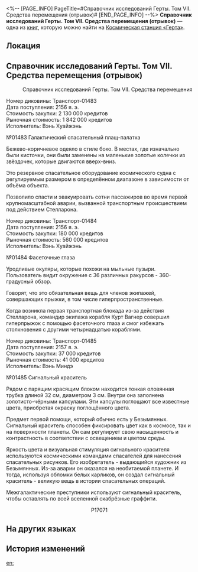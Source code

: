 <%-- [PAGE_INFO]
PageTitle=#Справочник исследований Герты. Том VII. Средства перемещения (отрывок)#
[END_PAGE_INFO] --%>
{{Дополнить}}
{{Книга Инфобокс
|id           = 050
|partIds      = 190162
|Название     = 
|Изображение  = Записи с КСГ.png
|Мир          = Космическая станция «Герта»
|Томов        = 1
|Автор        = <!--нужно добавить-->
|Описание     = Этот том представляет собой собрание всех транспортных диковин на станции.
|Том1         = {{tx}}
|Источник1    = {{tx|Отсутствует источник}}
|Персонажи    = 
|Фракции      = 
}}
'''Справочник исследований Герты. Том VII. Средства перемещения (отрывок)''' — одна из [[Книги|книг]], которую можно найти на [[Космическая станция «Герта»]].

==Локация==
{{Отметка карты|<!--название карты-->|<!--id отметки-->}}

==Справочник исследований Герты. Том VII. Средства перемещения (отрывок)==
<div align="right">Справочник исследований Герты. Том VII. Средства перемещения</div>


Номер диковины: Транспорт-01483<br />
Дата поступления: 2156 я. э.<br />
Стоимость закупки: 2 130 000 кредитов<br />
Рыночная стоимость: 1 842 000 кредитов<br />
Исполнитель: Вэнь Хуайжэнь

№01483 Галактический спасательный плащ-палатка

Бежево-коричневое одеяло в стиле бохо. В местах, где изначально были кисточки, они были заменены на маленькие золотые колечки из звёздочек, которые двигаются вверх-вниз.

Это резервное спасательное оборудование космического судна с регулируемым размером в определённом диапазоне в зависимости от объёма объекта.

Позволило спасти и эвакуировать сотни пассажиров во время первой крупномасштабной аварии, вызванной транспортным происшествием под действием Стелларона.

Номер диковины: Транспорт-01484<br />
Дата поступления: 2156 я. э.<br />
Стоимость закупки: 180 000 кредитов<br />
Рыночная стоимость: 560 000 кредитов<br />
Исполнитель: Вэнь Хуайжэнь

№01484 Фасеточные глаза

Уродливые окуляры, которые похожи на мыльные пузыри. Пользователь видит окружение с 36 различных ракурсов - 360-градусный обзор.

Говорят, что это обязательная вещь для членов экипажей, совершающих прыжки, в том числе гиперпространственные.

Когда возникла первая транспортная блокада из-за действия Стелларона, командир экипажа корабля Курт Вагнер совершил гиперпрыжок с помощью фасеточного глаза и смог избежать столкновения с другими четырнадцатью кораблями.

Номер диковины: Транспорт-01485<br />
Дата поступления: 2157 я. э.<br />
Стоимость закупки: 37 000 кредитов<br />
Рыночная стоимость: 41 000 кредитов<br />
Исполнитель: Вэнь Миндэ

№01485 Сигнальный краситель

Рядом с парящим красящим блоком находится тонкая оловянная трубка длиной 32 см, диаметром 3 см. Внутри она заполнена золотисто-чёрными капсулами. Эти капсулы поглощают все известные цвета, приобретая окраску поглощённого цвета.

Предмет первой помощи, который обычно есть у Безымянных. Сигнальный краситель способен фиксировать цвет как в космосе, так и на поверхности планеты. Он сам регулирует свою насыщенность и контрастность в соответствии с освещением и цветом среды.

Яркость цвета и визуальная стимуляция сигнального красителя используются космическими командами спасателей для нанесения спасательных рисунков. Его изобретатель - выдающийся художник из Безымянных. Из-за аварии он оказался на необитаемой планете. И тогда, используя обломки белых карликов, он создал сигнальный краситель - великую вещь в истории спасательных операций.

Межгалактические преступники используют сигнальный краситель, чтобы оставлять по всей вселенной скабрёзные граффити.


<div align="center">P17071</div>

==На других языках==
{{На других языках
|en   = Fragments of ''Herta Research Atlas Volume 7: Traffic''
|zhs  = 《黑塔研究图鉴•第七卷•交通》残页
|zht  = 《黑塔研究圖鑑•第七卷•交通》殘頁
|ja   = 『ヘルタ研究図鑑・第七巻・交通』残巻
|ko   = ≪헤르타 연구 도감•7권•교통≫의 찢어진 페이지
|es   = Páginas incompletas del «Atlas de investigación de Herta, volumen 7: transporte»
|fr   = Fragments de l&ast;''Atlas de recherche de Herta, Volume 7&nbsp;: Transport''
|ru   = Справочник исследований Герты. Том VII. Средства перемещения (отрывок)
|th   = เศษหน้ากระดาษจาก "หนังสือภาพการวิจัยของ Herta เล่มที่ 7: การจราจร"
|vi   = Trang "Sổ Tay Nghiên Cứu Herta-Quyển 7-Giao Thông"
|de   = Unvollständige Seiten von „Hertas Forschungsatlas, Band 7: Verkehr“
|id   = Potongan Lembaran "Atlas Penelitian Herta Volume 7: Lalu Lintas"
|pt   = Fragmentos do "Atlas de Pesquisa da Herta, Volume 7: Trânsito"
}}

==История изменений==
{{История изменений|3.5}}

[[en:]]